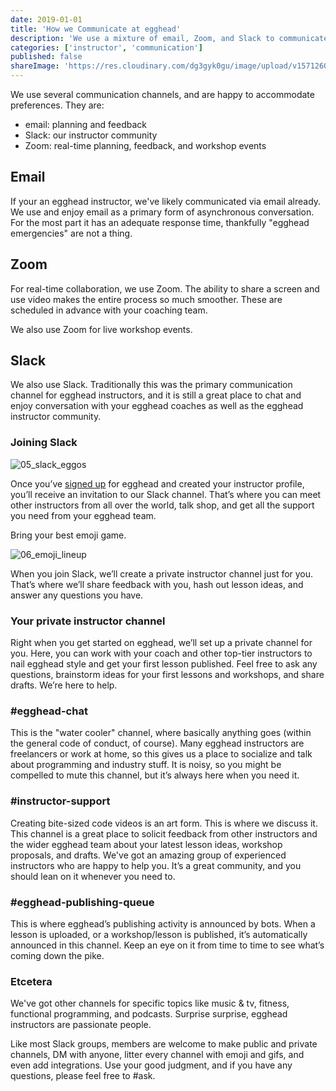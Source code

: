 ```yaml
---
date: 2019-01-01
title: 'How we Communicate at egghead'
description: 'We use a mixture of email, Zoom, and Slack to communicate at egghead.'
categories: ['instructor', 'communication']
published: false
shareImage: 'https://res.cloudinary.com/dg3gyk0gu/image/upload/v1571260698/og-image-assets/share_image_getting_started.png'
---
```


We use several communication channels, and are happy to accommodate preferences. They are:

- email: planning and feedback
- Slack: our instructor community
- Zoom: real-time planning, feedback, and workshop events

## Email

If your an egghead instructor, we've likely communicated via email already. We use and enjoy email as a primary form of asynchronous conversation. For the most part it has an adequate response time, thankfully "egghead emergencies" are not a thing.

## Zoom

For real-time collaboration, we use Zoom. The ability to share a screen and use video makes the entire process so much smoother. These are scheduled in advance with your coaching team.

We also use Zoom for live workshop events.

## Slack

We also use Slack. Traditionally this was the primary communication channel for egghead instructors, and it is still a great place to chat and enjoy conversation with your egghead coaches as well as the egghead instructor community.

### Joining Slack

![05_slack_eggos](./images/ch1_s2_joining-slack.png)

Once you’ve [signed up](http://egghead.io/) for egghead and created your instructor profile, you’ll receive an invitation to our Slack channel. That’s where you can meet other instructors from all over the world, talk shop, and get all the support you need from your egghead team.

Bring your best emoji game.

![06_emoji_lineup](./images/ch1_s2_emoji-lineup.png)

When you join Slack, we’ll create a private instructor channel just for you. That’s where we’ll share feedback with you, hash out lesson ideas, and answer any questions you have.

### Your private instructor channel

Right when you get started on egghead, we’ll set up a private channel for you. Here, you can work with your coach and other top-tier instructors to nail egghead style and get your first lesson published. Feel free to ask any questions, brainstorm ideas for your first lessons and workshops, and share drafts. We’re here to help.

### #egghead-chat

This is the "water cooler" channel, where basically anything goes (within the general code of conduct, of course). Many egghead instructors are freelancers or work at home, so this gives us a place to socialize and talk about programming and industry stuff. It is noisy, so you might be compelled to mute this channel, but it’s always here when you need it.

### #instructor-support

Creating bite-sized code videos is an art form. This is where we discuss it. This channel is a great place to solicit feedback from other instructors and the wider egghead team about your latest lesson ideas, workshop proposals, and drafts. We've got an amazing group of experienced instructors who are happy to help you. It’s a great community, and you should lean on it whenever you need to.

### #egghead-publishing-queue

This is where egghead’s publishing activity is announced by bots. When a lesson is uploaded, or a workshop/lesson is published, it’s automatically announced in this channel. Keep an eye on it from time to time to see what’s coming down the pike.

### Etcetera

We've got other channels for specific topics like music & tv, fitness, functional programming, and podcasts. Surprise surprise, egghead instructors are passionate people.

Like most Slack groups, members are welcome to make public and private channels, DM with anyone, litter every channel with emoji and gifs, and even add integrations. Use your good judgment, and if you have any questions, please feel free to #ask.
